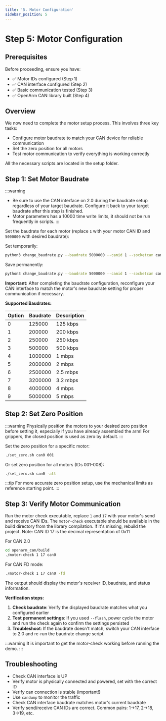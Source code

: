 ```yaml
---
title: '5. Motor Configuration'
sidebar_position: 5
---
```


# Step 5: Motor Configuration

## Prerequisites

Before proceeding, ensure you have:
- ✅ Motor IDs configured (Step 1)
- ✅ CAN interface configured (Step 2)
- ✅ Basic communication tested (Step 3)
- ✅ OpenArm CAN library built (Step 4)

## Overview

We now need to complete the motor setup process. This involves three key tasks:

- Configure motor baudrate to match your CAN device for reliable communication
- Set the zero position for all motors
- Test motor communication to verify everything is working correctly

All the necessary scripts are located in the setup folder.


## Step 1: Set Motor Baudrate

:::warning
- Be sure to use the CAN interface on 2.0 during the baudrate setup regardless of your target baudrate. Configure it back to your target baudrate after this step is finished.
- Motor parameters has a 10000 time write limits, it should not be run frequently in scripts.
:::

Set the baudrate for each motor (replace `1` with your motor CAN ID and `5000000` with desired baudrate):

Set temporarily:
```bash
python3 change_baudrate.py --baudrate 5000000 --canid 1 --socketcan can0
```

Save permanently:

```bash
python3 change_baudrate.py --baudrate 5000000 --canid 1 --socketcan can0 --flash
```

**Important:** After completing the baudrate configuration, reconfigure your CAN interface to match the motor's new baudrate setting for proper communication if necessary.

**Supported Baudrates:**

| Option | Baudrate | Description |
|--------|----------|-------------|
| 0      | 125000   | 125 kbps    |
| 1      | 200000   | 200 kbps    |
| 2      | 250000   | 250 kbps    |
| 3      | 500000   | 500 kbps    |
| 4      | 1000000  | 1 mbps      |
| 5      | 2000000  | 2 mbps      |
| 6      | 2500000  | 2.5 mbps    |
| 7      | 3200000  | 3.2 mbps    |
| 8      | 4000000  | 4 mbps      |
| 9      | 5000000  | 5 mbps      |


## Step 2: Set Zero Position

:::warning
Physically position the motors to your desired zero position before setting it, especially if you have already assembled the arm! For grippers, the closed position is used as zero by default.
:::

Set the zero position for a specific motor:
```bash
./set_zero.sh can0 001
```

Or set zero position for all motors (IDs 001-008):
```bash
./set_zero.sh can0 -all
```

:::tip
For more accurate zero position setup, use the mechanical limits as reference starting point.
:::


## Step 3: Verify Motor Communication

Run the motor check executable, replace `1` and `17` with your motor's send and receive CAN IDs.
The `motor-check` executable should be available in the build directory from the library compilation.
If it's missing, rebuild the project. Note: CAN ID 17 is the decimal representation of 0x11

For CAN 2.0
```bash
cd openarm_can/build
./motor-check 1 17 can0
```

For CAN FD mode:
```bash
./motor-check 1 17 can0 -fd
```

The output should display the motor's receiver ID, baudrate, and status information.

**Verification steps:**
1. **Check baudrate**: Verify the displayed baudrate matches what you configured earlier
2. **Test permanent settings**: If you used `--flash`, power cycle the motor and run the check again to confirm the settings persisted
3. **Troubleshoot**: If the baudrate doesn't match, switch your CAN interface to 2.0 and re-run the baudrate change script

:::warning
It is important to get the motor-check working before running the demo.
:::

## Troubleshooting
- Check CAN interface is UP
- Verify motor is physically connected and powered, set with the correct ID
- Verify can connection is stable (important!)
- Use `candump` to monitor the traffic
- Check CAN interface baudrate matches motor's current baudrate
- Verify send/receive CAN IDs are correct. Common pairs: 1→17, 2→18, 3→19, etc.
